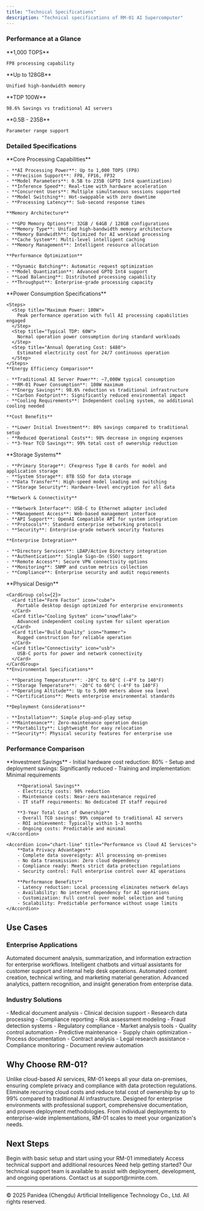 ```yaml
---
title: "Technical Specifications"
description: "Technical specifications of RM-01 AI Supercomputer"
---
```


### Performance at a Glance

<CardGroup cols={4}>
<Card title="Inferencing Power" icon="microchip">
    **1,000 TOPS**

    FP8 processing capability
  </Card>
  <Card title="GPU Memory" icon="memory">
    **Up to 128GB**

    Unified high-bandwidth memory
</Card>
<Card title="Power Efficiency" icon="plug">
    **TDP 100W**
    
    98.6% Savings vs traditional AI servers
</Card>
<Card title="Model Support" icon="brain">
    **0.5B - 235B**

    Parameter range support
  </Card>
</CardGroup>

### Detailed Specifications

<Tabs>
  <Tab title="Processing & Performance">
    **Core Processing Capabilities**

    - **AI Processing Power**: Up to 1,000 TOPS (FP8)
    - **Precision Support**: FP8, FP16, FP32
    - **Model Parameters**: 0.5B to 235B (GPTQ Int4 quantization)
    - **Inference Speed**: Real-time with hardware acceleration
    - **Concurrent Users**: Multiple simultaneous sessions supported
    - **Model Switching**: Hot-swappable with zero downtime
    - **Processing Latency**: Sub-second response times

    **Memory Architecture**

    - **GPU Memory Options**: 32GB / 64GB / 128GB configurations
    - **Memory Type**: Unified high-bandwidth memory architecture
    - **Memory Bandwidth**: Optimized for AI workload processing
    - **Cache System**: Multi-level intelligent caching
    - **Memory Management**: Intelligent resource allocation

    **Performance Optimization**

    - **Dynamic Batching**: Automatic request optimization
    - **Model Quantization**: Advanced GPTQ Int4 support
    - **Load Balancing**: Distributed processing capability
    - **Throughput**: Enterprise-grade processing capacity
  </Tab>
  <Tab title="Power & Efficiency">
    **Power Consumption Specifications**

    <Steps>
      <Step title="Maximum Power: 100W">
        Peak performance operation with full AI processing capabilities engaged
      </Step>
      <Step title="Typical TDP: 60W">
        Normal operation power consumption during standard workloads
      </Step>
      <Step title="Annual Operating Cost: $480">
        Estimated electricity cost for 24/7 continuous operation
      </Step>
    </Steps>
    **Energy Efficiency Comparison**

    - **Traditional AI Server Power**: ~7,000W typical consumption
    - **RM-01 Power Consumption**: 100W maximum
    - **Energy Savings**: 98.6% reduction vs traditional infrastructure
    - **Carbon Footprint**: Significantly reduced environmental impact
    - **Cooling Requirements**: Independent cooling system, no additional cooling needed

    **Cost Benefits**

    - **Lower Initial Investment**: 80% savings compared to traditional setup
    - **Reduced Operational Costs**: 98% decrease in ongoing expenses
    - **3-Year TCO Savings**: 99% total cost of ownership reduction
  </Tab>
  <Tab title="Storage & Connectivity">
    **Storage Systems**

    - **Primary Storage**: CFexpress Type B cards for model and application storage
    - **System Storage**: 8TB SSD for data storage
    - **Data Transfer**: High-speed model loading and switching
    - **Storage Security**: Hardware-level encryption for all data

    **Network & Connectivity**

    - **Network Interface**: USB-C to Ethernet adapter included
    - **Management Access**: Web-based management interface
    - **API Support**: OpenAI Compatible API for system integration
    - **Protocols**: Standard enterprise networking protocols
    - **Security**: Enterprise-grade network security features

    **Enterprise Integration**

    - **Directory Services**: LDAP/Active Directory integration
    - **Authentication**: Single Sign-On (SSO) support
    - **Remote Access**: Secure VPN connectivity options
    - **Monitoring**: SNMP and custom metrics collection
    - **Compliance**: Enterprise security and audit requirements
  </Tab>
  <Tab title="Physical & Environmental">
    **Physical Design**

    <CardGroup cols={2}>
      <Card title="Form Factor" icon="cube">
        Portable desktop design optimized for enterprise environments
      </Card>
      <Card title="Cooling System" icon="snowflake">
        Advanced independent cooling system for silent operation
      </Card>
      <Card title="Build Quality" icon="hammer">
        Rugged construction for reliable operation
      </Card>
      <Card title="Connectivity" icon="usb">
        USB-C ports for power and network connectivity
      </Card>
    </CardGroup>
    **Environmental Specifications**

    - **Operating Temperature**: -20°C to 60°C (-4°F to 140°F)
    - **Storage Temperature**: -20°C to 60°C (-4°F to 140°F)
    - **Operating Altitude**: Up to 5,000 meters above sea level
    - **Certifications**: Meets enterprise environmental standards

    **Deployment Considerations**

    - **Installation**: Simple plug-and-play setup
    - **Maintenance**: Zero-maintenance operation design
    - **Portability**: Lightweight for easy relocation
    - **Security**: Physical security features for enterprise use
  </Tab>
</Tabs>

### Performance Comparison

<AccordionGroup>
  <Accordion title="Cost Comparison vs Traditional AI Infrastructure" icon="dollar-sign">
        **Investment Savings**
        - Initial hardware cost reduction: 80%
        - Setup and deployment savings: Significantly reduced
        - Training and implementation: Minimal requirements

        **Operational Savings**
        - Electricity costs: 98% reduction
        - Maintenance costs: Near-zero maintenance required
        - IT staff requirements: No dedicated IT staff required

        **3-Year Total Cost of Ownership**
        - Overall TCO savings: 99% compared to traditional AI servers
        - ROI achievement: Typically within 1-3 months
        - Ongoing costs: Predictable and minimal
    </Accordion>

    <Accordion icon="chart-line" title="Performance vs Cloud AI Services">
        **Data Privacy Advantages**
        - Complete data sovereignty: All processing on-premises
        - No data transmission: Zero cloud dependency
        - Compliance ready: Meets strict data protection regulations
        - Security control: Full enterprise control over AI operations

        **Performance Benefits**
        - Latency reduction: Local processing eliminates network delays
        - Availability: No internet dependency for AI operations
        - Customization: Full control over model selection and tuning
        - Scalability: Predictable performance without usage limits
    </Accordion>
</AccordionGroup>

## Use Cases

### Enterprise Applications

<CardGroup cols={2}>
    <Card title="Enterprise Knowledge Management" icon="books">
    Automated document analysis, summarization, and information extraction for enterprise workflows.
    </Card>
    <Card title="Customer Service" icon="headset">
    Intelligent chatbots and virtual assistants for customer support and internal help desk operations.
    </Card>
    <Card title="Content Generation" icon="pen-nib">
    Automated content creation, technical writing, and marketing material generation.
    </Card>
    <Card title="Data Analysis" icon="chart-bar">
    Advanced analytics, pattern recognition, and insight generation from enterprise data.
    </Card>
</CardGroup>

### Industry Solutions

<Tabs>
  <Tab title="Healthcare">
    - Medical document analysis
    - Clinical decision support
    - Research data processing
    - Compliance reporting
  </Tab>
  <Tab title="Finance">
    - Risk assessment modeling
    - Fraud detection systems
    - Regulatory compliance
    - Market analysis tools
  </Tab>
  <Tab title="Manufacturing">
    - Quality control automation
    - Predictive maintenance
    - Supply chain optimization
    - Process documentation
  </Tab>
  <Tab title="Legal">
    - Contract analysis
    - Legal research assistance
    - Compliance monitoring
    - Document review automation
  </Tab>
</Tabs>

## Why Choose RM-01?

<Steps>
  <Step title="Complete Data Privacy">
    Unlike cloud-based AI services, RM-01 keeps all your data on-premises, ensuring complete privacy and compliance with data protection regulations.
  </Step>
  <Step title="Cost-Effective Operation">
    Eliminate recurring cloud costs and reduce total cost of ownership by up to 99% compared to traditional AI infrastructure.
  </Step>
  <Step title="Enterprise-Ready">
    Designed for enterprise environments with professional support, comprehensive documentation, and proven deployment methodologies.
  </Step>
  <Step title="Scalable Solutions">
    From individual deployments to enterprise-wide implementations, RM-01 scales to meet your organization's needs.
  </Step>
</Steps>

## Next Steps

<CardGroup cols={2}>
    <Card title="Quickstart" icon="play" href="quickstart">
        Begin with basic setup and start using your RM-01 immediately
    </Card>
    <Card title="Vendor Deployment Guide" icon="server" href="essentials/deploy">
        Access technical support and additional resources
    </Card>
</CardGroup>

<Note>
Need help getting started? Our technical support team is available to assist with deployment, development, and ongoing operations. Contact us at support@rminte.com.
</Note>

---

<div className="text-center text-sm text-gray-500 mt-8">
© 2025 Panidea (Chengdu) Artificial Intelligence Technology Co., Ltd. All rights reserved.

</div>
